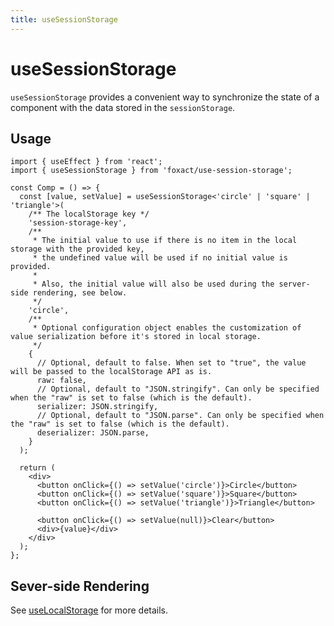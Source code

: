 ```yaml
---
title: useSessionStorage
---
```


# useSessionStorage


<ExportMetaInfo />

`useSessionStorage` provides a convenient way to synchronize the state of a component with the data stored in the `sessionStorage`.

## Usage

```tsx copy
import { useEffect } from 'react';
import { useSessionStorage } from 'foxact/use-session-storage';

const Comp = () => {
  const [value, setValue] = useSessionStorage<'circle' | 'square' | 'triangle'>(
    /** The localStorage key */
    'session-storage-key',
    /**
     * The initial value to use if there is no item in the local storage with the provided key,
     * the undefined value will be used if no initial value is provided.
     *
     * Also, the initial value will also be used during the server-side rendering, see below.
     */
    'circle',
    /**
     * Optional configuration object enables the customization of value serialization before it's stored in local storage.
     */
    {
      // Optional, default to false. When set to "true", the value will be passed to the localStorage API as is.
      raw: false,
      // Optional, default to "JSON.stringify". Can only be specified when the "raw" is set to false (which is the default).
      serializer: JSON.stringify,
      // Optional, default to "JSON.parse". Can only be specified when the "raw" is set to false (which is the default).
      deserializer: JSON.parse,
    }
  );

  return (
    <div>
      <button onClick={() => setValue('circle')}>Circle</button>
      <button onClick={() => setValue('square')}>Square</button>
      <button onClick={() => setValue('triangle')}>Triangle</button>

      <button onClick={() => setValue(null)}>Clear</button>
      <div>{value}</div>
    </div>
  );
};
```

## Sever-side Rendering

See [useLocalStorage](/use-local-storage#sever-side-rendering) for more details.
